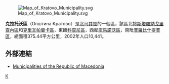 [[File:Map_of_Kratovo_Municipality.svg|right]]

'''克拉托沃區'''（Општина Кратово）是[[北马其顿|北马其顿]]的一個區，該區北接[[斯塔羅納戈里查內區|斯塔羅納戈里查內區]]和[[克里瓦帕蘭卡區|克里瓦帕蘭卡區]]，東臨[[科查尼區|科查尼區]]，西鄰[[庫馬諾沃區|庫馬諾沃區]]，南毗[[普羅比什提普區|普羅比什提普區]]，總面積375.44平方公里，2002年人口10,441。 

==外部連結==
*[https://web.archive.org/web/20100726162159/http://makedonija.name/municipalities.php Municipalities of the Republic of Macedonia]

{{北马其頓行政區劃}}

[[Category:北马其顿行政区划|K]]


{{Macedonia-stub}}